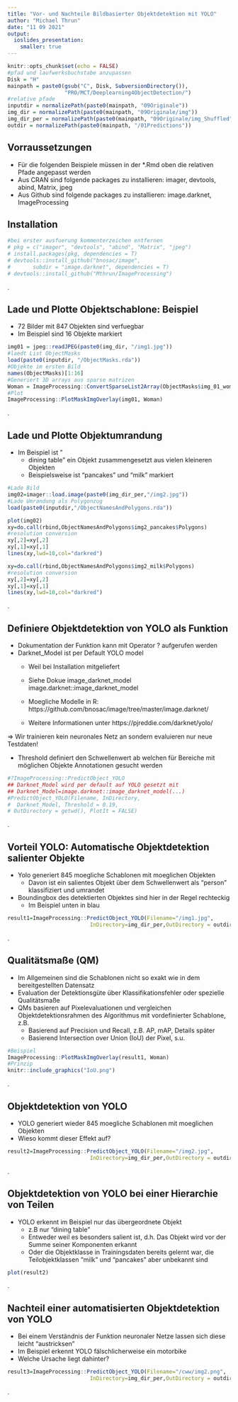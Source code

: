 ```yaml
---
title: "Vor- und Nachteile Bildbasierter Objektdetektion mit YOLO"
author: "Michael Thrun"
date: "11 09 2021"
output: 
  ioslides_presentation:
    smaller: true
---
```

<style>
  slides > slide {
  overflow-x: auto !important;
  overflow-y: auto !important;
  }
</style>

```r
knitr::opts_chunk$set(echo = FALSE)
#pfad und laufwerksbuchstabe anzupassen
Disk = "H"
mainpath = paste0(gsub("C", Disk, SubversionDirectory()),
                  "PRO/MCT/Deeplearning4ObjectDetection/")
#relative pfade
inputdir = normalizePath(paste0(mainpath, "09Originale"))
img_dir = normalizePath(paste0(mainpath, "09Originale/img"))
img_dir_per = normalizePath(paste0(mainpath, "09Originale/img_Shuffled"))
outdir = normalizePath(paste0(mainpath, "/01Predictions"))

```

## Vorraussetzungen 
- Für die folgenden Beispiele müssen in der *.Rmd oben die relativen Pfade angepasst werden
- Aus CRAN sind folgende packages zu installieren: imager, devtools, abind, Matrix, jpeg
- Aus Github sind folgende packages zu installieren: image.darknet, ImageProcessing
    
## Installation

```r
#bei erster ausfuerung kommenterzeichen entfernen
# pkg = c("imager", "devtools", "abind", "Matrix", "jpeg")
# install.packages(pkg, dependencies = T)
# devtools::install_github("bnosac/image", 
#       subdir = "image.darknet", dependencies = T)
# devtools::install_github("Mthrun/ImageProcessing")
```
.


## Lade und Plotte Objektschablone: Beispiel
- 72 Bilder mit 847 Objekten sind verfuegbar
- Im Beispiel sind 16 Objekte markiert

```r
img01 = jpeg::readJPEG(paste0(img_dir, "/img1.jpg"))
#laedt List ObjectMasks
load(paste0(inputdir, "/ObjectMasks.rda"))
#Objekte im ersten Bild
names(ObjectMasks)[1:16]
#Generiert 3D arrays aus sparse matrizen
Woman = ImageProcessing::ConvertSparseList2Array(ObjectMasks$img_01_woman)
#Plot
ImageProcessing::PlotMaskImgOverlay(img01, Woman)
```
.


## Lade und Plotte Objektumrandung
- Im Beispiel ist "
    - dining table" ein Objekt zusammengesetzt aus vielen kleineren Objekten
    - Beispielsweise ist "pancakes" und "milk" markiert

```r
#Lade Bild
img02=imager::load.image(paste0(img_dir_per,"/img2.jpg"))
#Lade Umrandung als Polygonzug
load(paste0(inputdir,"/ObjectNamesAndPolygons.rda"))

plot(img02)
xy=do.call(rbind,ObjectNamesAndPolygons$img2_pancakes$Polygons)
#resolution conversion
xy[,2]=xy[,2]
xy[,1]=xy[,1] 
lines(xy,lwd=10,col="darkred")

xy=do.call(rbind,ObjectNamesAndPolygons$img2_milk$Polygons)
#resolution conversion
xy[,2]=xy[,2]
xy[,1]=xy[,1] 
lines(xy,lwd=10,col="darkred")
```
.


## Definiere Objektdetektion von YOLO als Funktion
- Dokumentation der Funktion kann mit Operator ? aufgerufen werden
- Darknet_Model ist per Default YOLO model
    - Weil bei Installation mitgeliefert
    - Siehe Dokue image_darknet_model image.darknet::image_darknet_model
    - Moegliche Modelle in R: 
          https://github.com/bnosac/image/tree/master/image.darknet/
          
    - Weitere Informationen unter https://pjreddie.com/darknet/yolo/
    
=> Wir trainieren kein neuronales Netz an sondern evaluieren nur neue Testdaten!

- Threshold definiert den Schwellenwert ab welchen für Bereiche mit möglichen Objekte Annotationen gesucht werden

```r
#?ImageProcessing::PredictObject_YOLO
## Darknet_Model wird per default auf YOLO gesetzt mit 
## Darknet_Model=image.darknet::image_darknet_model(...)
#PredictObject_YOLO(Filename, InDirectory, 
#  Darknet_Model, Threshold = 0.19, 
# OutDirectory = getwd(), PlotIt = FALSE)
```
.


## Vorteil YOLO: Automatische Objektdetektion salienter Objekte
- Yolo generiert 845 moegliche Schablonen mit moeglichen Objekten
   - Davon ist ein salientes Objekt über dem Schwellenwert als "person" klassifiziert und umrandet
- Boundingbox des detektierten Objektes sind hier in der Regel rechteckig
    - Im Beispiel unten in blau

```r
result1=ImageProcessing::PredictObject_YOLO(Filename="/img1.jpg",
                          InDirectory=img_dir_per,OutDirectory = outdir,PlotIt = T)
```
.


## Qualitätsmaße (QM)
- Im Allgemeinen sind die Schablonen nicht so exakt wie in dem bereitgestellten Datensatz
- Evaluation der Detektionsgüte über Klassifikationsfehler oder spezielle Qualitätsmaße
- QMs basieren auf Pixelevaluationen und vergleichen Objektdetektionsrahmen des Algorithmus mit vordefinierter Schablone, z.B.
    - Basierend auf Precision und Recall, z.B. AP, mAP, Details später
    - Basierend Intersection over Union (IoU) der Pixel, s.u.

```r
#Beispiel
ImageProcessing::PlotMaskImgOverlay(result1, Woman)
#Prinzip
knitr::include_graphics("IoU.png")
```
.

## Objektdetektion von YOLO
- YOLO generiert wieder 845 moegliche Schablonen mit moeglichen Objekten
- Wieso kommt dieser Effekt auf?

```r
result2=ImageProcessing::PredictObject_YOLO(Filename="/img2.jpg",
                          InDirectory=img_dir_per,OutDirectory = outdir,PlotIt = T)
```
.

## Objektdetektion von YOLO bei einer Hierarchie von Teilen 
- YOLO erkennt im Beispiel nur das übergeordnete Objekt
    - z.B nur "dining table"
    - Entweder weil es besonders salient ist, d.h. Das Objekt wird vor der Summe seiner Komponenten erkannt
    - Oder die Objektklasse in Trainingsdaten bereits gelernt war, die Teilobjektklassen "milk" und "pancakes" aber unbekannt sind

```r
plot(result2)
```
.


## Nachteil einer automatisierten Objektdetektion von YOLO
- Bei einem Verständnis der Funktion neuronaler Netze lassen sich diese leicht "austricksen"
- Im Beispiel erkennt YOLO fälschlicherweise ein motorbike
- Welche Ursache liegt dahinter?

```r
result3=ImageProcessing::PredictObject_YOLO(Filename="/cww/img2.png",
                          InDirectory=img_dir_per,OutDirectory = outdir,PlotIt = T)
```
.

